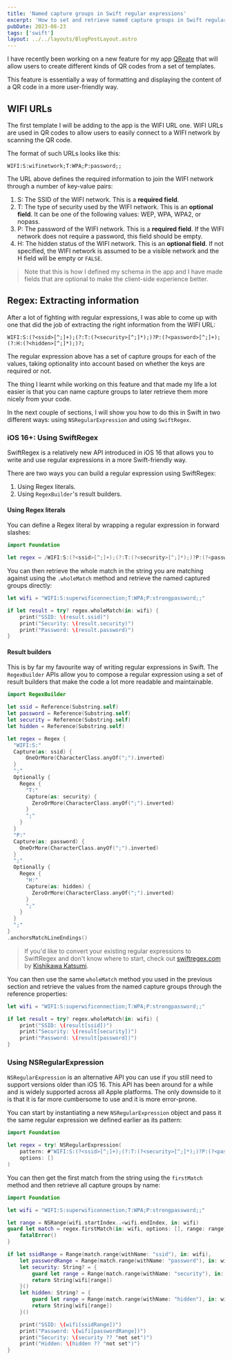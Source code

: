 ```yaml
---
title: 'Named capture groups in Swift regular expressions'
excerpt: 'How to set and retrieve named capture groups in Swift regular expressions using SwiftRegex and NSRegularExpression.'
pubDate: 2023-08-23
tags: ['swift']
layout: ../../layouts/BlogPostLayout.astro
---
```


I have recently been working on a new feature for my app [QReate](https://getqreate.app) that will allow users to create different kinds of QR codes from a set of templates.

This feature is essentially a way of formatting and displaying the content of a QR code in a more user-friendly way.

## WIFI URLs

The first template I will be adding to the app is the WIFI URL one. WIFI URLs are used in QR codes to allow users to easily connect to a WIFI network by scanning the QR code.

The format of such URLs looks like this:

```bash:ExampleWifiURL
WIFI:S:wifinetwork;T:WPA;P:password;;
```

The URL above defines the required information to join the WIFI network through a number of key-value pairs:

1. S: The SSID of the WIFI network. This is a **required field**.
2. T: The type of security used by the WIFI network. This is an **optional field**. It can be one of the following values: WEP, WPA, WPA2, or nopass.
3. P: The password of the WIFI network. This is a **required field**. If the WIFI network does not require a password, this field should be empty.
4. H: The hidden status of the WIFI network. This is an **optional field**. If not specified, the WIFI network is assumed to be a visible network and the H field will be empty or `FALSE`.

> Note that this is how I defined my schema in the app and I have made fields that are optional to make the client-side experience better.

## Regex: Extracting information

After a lot of fighting with regular expressions, I was able to come up with one that did the job of extracting the right information from the WIFI URL:

```bash:WifiRegex
WIFI:S:(?<ssid>[^;]+);(?:T:(?<security>[^;]*);)?P:(?<password>[^;]+);(?:H:(?<hidden>[^;]*);)?;
```

The regular expression above has a set of capture groups for each of the values, taking optionality into account based on whether the keys are required or not.

The thing I learnt while working on this feature and that made my life a lot easier is that you can name capture groups to later retrieve them more nicely from your code.

In the next couple of sections, I will show you how to do this in Swift in two different ways: using `NSRegularExpression` and using `SwiftRegex`.

### iOS 16+: Using SwiftRegex

SwiftRegex is a relatively new API introduced in iOS 16 that allows you to write and use regular expressions in a more Swift-friendly way.

There are two ways you can build a regular expression using SwiftRegex:

1. Using Regex literals.
2. Using `RegexBuilder`'s result builders.

#### Using Regex literals

You can define a Regex literal by wrapping a regular expression in forward slashes:

```swift:SwiftRegex.swift
import Foundation

let regex = /WIFI:S:(?<ssid>[^;]+);(?:T:(?<security>[^;]*);)?P:(?<password>[^;]+);(?:H:(?<hidden>[^;]*);)?;/
```

You can then retrieve the whole match in the string you are matching against using the `.wholeMatch` method and retrieve the named captured groups directly:

```swift:SwiftRegex.swift
let wifi = "WIFI:S:superwificonnection;T:WPA;P:strongpassword;;"

if let result = try? regex.wholeMatch(in: wifi) {
    print("SSID: \(result.ssid)")
    print("Security: \(result.security)")
    print("Password: \(result.password)")
}
```

#### Result builders

This is by far my favourite way of writing regular expressions in Swift. The `RegexBuilder` APIs allow you to compose a regular expression using a set of result builders that make the code a lot more readable and maintainable.

```swift:RegexBuilder.swift
import RegexBuilder

let ssid = Reference(Substring.self)
let password = Reference(Substring.self)
let security = Reference(Substring.self)
let hidden = Reference(Substring.self)

let regex = Regex {
  "WIFI:S:"
  Capture(as: ssid) {
      OneOrMore(CharacterClass.anyOf(";").inverted)
  }
  ";"
  Optionally {
    Regex {
      "T:"
      Capture(as: security) {
        ZeroOrMore(CharacterClass.anyOf(";").inverted)
      }
      ";"
    }
  }
  "P:"
  Capture(as: password) {
    OneOrMore(CharacterClass.anyOf(";").inverted)
  }
  ";"
  Optionally {
    Regex {
      "H:"
      Capture(as: hidden) {
        ZeroOrMore(CharacterClass.anyOf(";").inverted)
      }
      ";"
    }
  }
  ";"
}
.anchorsMatchLineEndings()
```

> If you'd like to convert your existing regular expressions to SwiftRegex and don't know where to start, check out [swiftregex.com](https://swiftregex.com) by [Kishikawa Katsumi](https://twitter.com/k_katsumi).

You can then use the same `wholeMatch` method you used in the previous section and retrieve the values from the named capture groups through the reference properties:

```swift:RegexBuilder.swift
let wifi = "WIFI:S:superwificonnection;T:WPA;P:strongpassword;;"

if let result = try? regex.wholeMatch(in: wifi) {
    print("SSID: \(result[ssid])")
    print("Security: \(result[security])")
    print("Password: \(result[password])")
}
```

### Using NSRegularExpression

`NSRegularExpression` is an alternative API you can use if you still need to support versions older than iOS 16. This API has been around for a while and is widely supported across all Apple platforms. The only downside to it is that it is far more cumbersome to use and it is more error-prone.

You can start by instantiating a new `NSRegularExpression` object and pass it the same regular expression we defined earlier as its pattern:

```swift:NSRegularExpression.swift
import Foundation

let regex = try! NSRegularExpression(
    pattern: #"WIFI:S:(?<ssid>[^;]+);(?:T:(?<security>[^;]*);)?P:(?<password>[^;]+);(?:H:(?<hidden>[^;]*);)?;"#,
    options: []
)
```

You can then get the first match from the string using the `firstMatch` method and then retrieve all capture groups by name:

```swift:NSRegularExpression.swift
import Foundation

let wifi = "WIFI:S:superwificonnection;T:WPA;P:strongpassword;;"

let range = NSRange(wifi.startIndex..<wifi.endIndex, in: wifi)
guard let match = regex.firstMatch(in: wifi, options: [], range: range) else {
    fatalError()
}

if let ssidRange = Range(match.range(withName: "ssid"), in: wifi),
    let passwordRange = Range(match.range(withName: "password"), in: wifi)  {
    let security: String? = {
        guard let range = Range(match.range(withName: "security"), in: wifi) else { return nil }
        return String(wifi[range])
    }()
    let hidden: String? = {
        guard let range = Range(match.range(withName: "hidden"), in: wifi) else { return nil }
        return String(wifi[range])
    }()

    print("SSID: \(wifi[ssidRange])")
    print("Password: \(wifi[passwordRange])")
    print("Security: \(security ?? "not set")")
    print("Hidden: \(hidden ?? "not set")")
}
```
